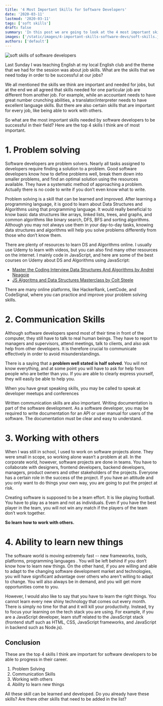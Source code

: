 ```yaml
---
title: '4 Most Important Skills for Software Developers'
date: '2020-03-11'
lastmod: '2020-03-11'
tags: ['soft skills']
draft: false
summary: 'In this post we are going to look at the 4 most important skills needed by software developers -- problem solving, communication skills, working with others (teamwork), and ability to learn new things.'
images: ['/static/images/4-important-skills-software-devs/soft-skills.jpg']
authors: ['default']
---
```


<Image
  alt="soft skills of software developers"
  src="/static/images/4-important-skills-software-devs/soft-skills.jpg"
  width={800}
  height={400}
  priority
/>

<ImageAttribution
  text="Image by Core Axis"
  url="https://coreaxis.com/why-soft-skills-training-is-still-trending-in-2019"
/>

Last Sunday I was teaching English at my local English club and the theme that we had for the session was about job skills. What are the skills that we need today in order to be successful at our jobs?

We all mentioned the skills we think are important and needed for jobs, but at the end we all agreed that skills needed for one particular job are different from another job. For example, while an accountant needs to have great number crunching abilities, a translator/interpreter needs to have excellent language skills. But there are also certain skills that are important for every job, like being able to work with others.

So what are the most important skills needed by software developers to be successful in their field? Here are the top 4 skills I think are of most important.

# 1. Problem solving

Software developers are problem solvers. Nearly all tasks assigned to developers require finding a solution to a problem. Good software developers know how to define problems well, break them down into smaller problems, and find an optimal solution using the resources available. They have a systematic method of approaching a problem. Actually there is no code to write if you don’t even know what to write.

Problem solving is a skill that can be learned and improved. After learning a programming language, it is good to learn about Data Structures and Algorithms using that programming language. It would really beneficial to know basic data structures like arrays, linked lists, trees, and graphs, and common algorithms like binary search, DFS, BFS and sorting algorithms. Although you may not always use them in your day-to-day tasks, knowing data structures and algorithms will help you solve problems differently from those who don’t know them.

There are plenty of resources to learn DS and Algorithms online. I usually use Udemy to learn with videos, but you can also find many other resources on the internet. I mainly code in JavaScript, and here are some of the best courses on Udemy about DS and Algorithms using JavaScript:

- [Master the Coding Interview Data Structures And Algorithms by Andrei Neagoie](https://www.udemy.com/course/master-the-coding-interview-data-structures-algorithms/)
- [JS Algoritms and Data Structures Masterclass by Colt Steele](https://www.udemy.com/course/js-algorithms-and-data-structures-masterclass/)

There are many online platforms, like HackerRank, LeetCode, and CodeSignal, where you can practice and improve your problem solving skills.

# 2. Communication Skills

Although software developers spend most of their time in front of the computer, they still have to talk to real human beings. They have to report to managers and supervisors, attend meetings, talk to clients, and also ask help from other developers. It is therefore crucial to communicate effectively in order to avoid misunderstandings.

There is a saying that a **problem well stated is half solved**. You will not know everything, and at some point you will have to ask for help from people who are better than you. If you are able to clearly express yourself, they will easily be able to help you.

When you have great speaking skills, you may be called to speak at developer meetups and conferences

Written communication skills are also important. Writing documentation is part of the software development. As a software developer, you may be required to write documentation for an API or user manual for users of the software. The documentation must be clear and easy to understand.

# 3. Working with others

When I was still in school, I used to work on software projects alone. They were small in scope, so working alone wasn’t a problem at all. In the corporate world, however, software projects are done in teams. You have to collaborate with designers, frontend developers, backend developers, managers, product owners and other stakeholders of the projects. Everyone has a certain role in the success of the project. If you have an attitude and you only want to do things your own way, you are going to put the project at risk.

Creating software is supposed to be a team effort. It is like playing football. You have to play as a team and not as individuals. Even if you have the best player in the team, you will not win any match if the players of the team don’t work together.

**So learn how to work with others.**

# 4. Ability to learn new things

The software world is moving extremely fast -- new frameworks, tools, platforms, programming languages . You will be left behind if you don’t know how to learn new things. On the other hand, if you are willing and able to adapt to the changing software development market and technologies, you will have significant advantage over others who aren’t willing to adapt to change. You will also always be in demand, and you will get more opportunities come to you.

However, I would also like to say that you have to learn the right things. You cannot learn every new shiny technology that comes out every month. There is simply no time for that and it will kill your productivity. Instead, try to focus your learning on the tech stack you are using. For example, if you are a JavaScript developer, learn stuff related to the JavaScript stack (frontend stuff such as HTML, CSS, JavaScript frameworks, and JavaScript in backend such as Node.js).

## Conclusion

These are the top 4 skills I think are important for software developers to be able to progress in their career.

1. Problem Solving
2. Communication Skills
3. Working with others
4. Ability to learn new things

All these skill can be learned and developed. Do you already have these skills? Are there other skills that need to be added in the list?
